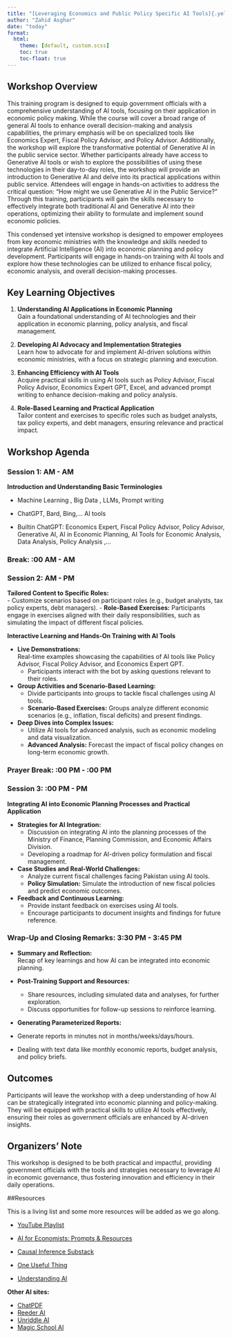 ---
title: "[Leveraging Economics and Public Policy Specific AI Tools]{.yellow}"
author: "Zahid Asghar"
date: "today"
format: 
  html:
    theme: [default, custom.scss]
    toc: true
    toc-float: true
---


## [Workshop Overview]{.yellow}
This training program is designed to equip government officials with a comprehensive understanding of AI tools, focusing on their application in economic policy making. While the course will cover a broad range of general AI tools to enhance overall decision-making and analysis capabilities, the primary emphasis will be on specialized tools like [Economics Expert]{.yellow}, [Fiscal Policy Advisor]{.blue}, and [Policy Advisor]{.yellow}. Additionally, the workshop will explore the transformative potential of Generative AI in the public service sector. Whether participants already have access to Generative AI tools or wish to explore the possibilities of using these technologies in their day-to-day roles, the workshop will provide an introduction to Generative AI and delve into its practical applications within public service. Attendees will engage in hands-on activities to address the critical question: "How might we use Generative AI in the Public Service?" Through this training, participants will gain the skills necessary to effectively integrate both traditional AI and Generative AI into their operations, optimizing their ability to formulate and implement sound economic policies. 

This condensed yet intensive workshop is designed to empower employees from key economic ministries with the knowledge and skills needed to integrate Artificial Intelligence (AI) into economic planning and policy development. Participants will engage in hands-on training with AI tools and explore how these technologies can be utilized to enhance fiscal policy, economic analysis, and overall decision-making processes.

## Key Learning Objectives

1. **Understanding AI Applications in Economic Planning**  
   Gain a foundational understanding of AI technologies and their application in economic planning, policy analysis, and fiscal management.

2. **Developing AI Advocacy and Implementation Strategies**  
   Learn how to advocate for and implement AI-driven solutions within economic ministries, with a focus on strategic planning and execution.

3. **Enhancing Efficiency with AI Tools**  
   Acquire practical skills in using AI tools such as Policy Advisor, Fiscal Policy Advisor, Economics Expert GPT, Excel, and advanced prompt writing to enhance decision-making and policy analysis.

4. **Role-Based Learning and Practical Application**  
   Tailor content and exercises to specific roles such as budget analysts, tax policy experts, and debt managers, ensuring relevance and practical impact.


## Workshop Agenda

### Session 1:  AM -  AM
**Introduction and Understanding Basic Terminologies**

- Machine Learning , Big Data , LLMs, Prompt writing 

-   ChatGPT, Bard, Bing,... AI tools

-   Builtin ChatGPT: Economics Expert, Fiscal Policy Advisor, Policy Advisor, Generative AI, AI in Economic Planning, AI Tools for Economic Analysis, Data Analysis, Policy Analysis ,...



### Break: :00 AM -  AM

### Session 2:  AM -  PM

**Tailored Content to Specific Roles:**  
   - Customize scenarios based on participant roles (e.g., budget analysts, tax policy experts, debt managers).
   - **Role-Based Exercises:** Participants engage in exercises aligned with their daily responsibilities, such as simulating the impact of different fiscal policies.

**Interactive Learning and Hands-On Training with AI Tools**

- **Live Demonstrations:**  
   Real-time examples showcasing the capabilities of AI tools like Policy Advisor, Fiscal Policy Advisor, and Economics Expert GPT.  
   - Participants interact with the bot by asking questions relevant to their roles.

- **Group Activities and Scenario-Based Learning:**  
   - Divide participants into groups to tackle fiscal challenges using AI tools.
   - **Scenario-Based Exercises:** Groups analyze different economic scenarios (e.g., inflation, fiscal deficits) and present findings.

- **Deep Dives into Complex Issues:**  
   - Utilize AI tools for advanced analysis, such as economic modeling and data visualization.
   - **Advanced Analysis:** Forecast the impact of fiscal policy changes on long-term economic growth.

### Prayer Break: :00 PM - :00 PM

### Session 3: :00 PM -  PM


**Integrating AI into Economic Planning Processes and Practical Application**

- **Strategies for AI Integration:**  
   - Discussion on integrating AI into the planning processes of the Ministry of Finance, Planning Commission, and Economic Affairs Division.
   - Developing a roadmap for AI-driven policy formulation and fiscal management.

- **Case Studies and Real-World Challenges:**  
   - Analyze current fiscal challenges facing Pakistan using AI tools.
   - **Policy Simulation:** Simulate the introduction of new fiscal policies and predict economic outcomes.

- **Feedback and Continuous Learning:**  
   - Provide instant feedback on exercises using AI tools.
   - Encourage participants to document insights and findings for future reference.

### Wrap-Up and Closing Remarks: 3:30 PM - 3:45 PM

- **Summary and Reflection:**  
   Recap of key learnings and how AI can be integrated into economic planning.
   
- **Post-Training Support and Resources:**  
   - Share resources, including simulated data and analyses, for further exploration.
   - Discuss opportunities for follow-up sessions to reinforce learning.
   
-   **Generating Parameterized Reports:**  
   - Generate reports in minutes not in months/weeks/days/hours.
   - Dealing with text data like monthly economic reports, budget analysis, and policy briefs.



## Outcomes

Participants will leave the workshop with a deep understanding of how AI can be strategically integrated into economic planning and policy-making. They will be equipped with practical skills to utilize AI tools effectively, ensuring their roles as government officials are enhanced by AI-driven insights.

## Organizers' Note

This workshop is designed to be both practical and impactful, providing government officials with the tools and strategies necessary to leverage AI in economic governance, thus fostering innovation and efficiency in their daily operations.


##Resources

This is a living list and some more resources will be added as we go along. 

- [YouTube Playlist](https://www.youtube.com/playlist?list=PLwRdpYzPkkn302_rL5RrXvQE8j0jLP02j)

- [AI for Economists: Prompts & Resources](https://sites.google.com/view/lastunen/ai-for-economists)
- [Causal Inference Substack](https://causalinf.substack.com/)
- [One Useful Thing](https://www.oneusefulthing.org/)
- [Understanding AI](https://www.understandingai.org/)

**Other AI sites:**

- [ChatPDF](https://www.chatpdf.com/)
- [Reeder AI](https://reeder.ai/)
- [Unriddle AI](https://app.unriddle.ai/)
- [Magic School AI](https://app.magicschool.ai/)
